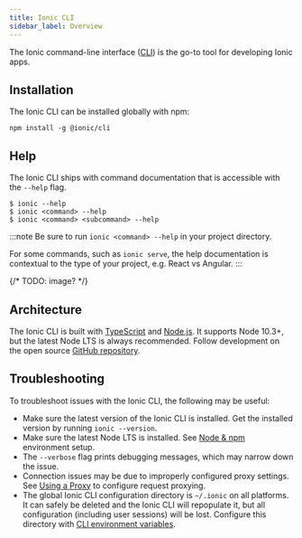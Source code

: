 ```yaml
---
title: Ionic CLI
sidebar_label: Overview
---
```


<head>
  <title>Ionic CLI Framework: Command-Line Interface to Develop Apps</title>
  <meta
    name="description"
    content="The Ionic command-line interface (CLI) is the go-to tool for developing Ionic apps. Install our framework globally with npm."
  />
</head>

The Ionic command-line interface ([CLI](/docs/reference/glossary#cli)) is the go-to tool for developing Ionic apps.

## Installation

The Ionic CLI can be installed globally with npm:

```shell
npm install -g @ionic/cli
```

## Help

The Ionic CLI ships with command documentation that is accessible with the `--help` flag.

```shell
$ ionic --help
$ ionic <command> --help
$ ionic <command> <subcommand> --help
```

:::note
Be sure to run `ionic <command> --help` in your project directory.

For some commands, such as `ionic serve`, the help documentation is contextual to the type of your project, e.g. React vs Angular.
:::

{/* TODO: image? */}

## Architecture

The Ionic CLI is built with [TypeScript](/docs/reference/glossary#typescript) and [Node.js](/docs/reference/glossary#node). It supports Node 10.3+, but the latest Node LTS is always recommended. Follow development on the open source <a href="https://github.com/ionic-team/ionic-cli" target="_blank">GitHub repository</a>.

## Troubleshooting

To troubleshoot issues with the Ionic CLI, the following may be useful:

- Make sure the latest version of the Ionic CLI is installed. Get the installed version by running `ionic --version`.
- Make sure the latest Node LTS is installed. See [Node & npm](/docs/intro/environment#node-npm) environment setup.
- The `--verbose` flag prints debugging messages, which may narrow down the issue.
- Connection issues may be due to improperly configured proxy settings. See [Using a Proxy](/docs/cli/using-a-proxy) to configure request proxying.
- The global Ionic CLI configuration directory is `~/.ionic` on all platforms. It can safely be deleted and the Ionic CLI will repopulate it, but all configuration (including user sessions) will be lost. Configure this directory with [CLI environment variables](/docs/cli/configuration#environment-variables).
